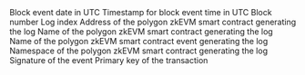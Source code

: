 <ParamField path="block_date">
Block event date in UTC
</ParamField>
<ParamField path="block_time">
Timestamp for block event time in UTC
</ParamField>
<ParamField path="block_number">
Block number
</ParamField>
<ParamField path="index">
Log index
</ParamField>
<ParamField path="contract_address">
Address of the polygon zkEVM smart contract generating the log
</ParamField>
<ParamField path="contract_name">
Name of the polygon zkEVM smart contract generating the log
</ParamField>
<ParamField path="event_name">
Name of the polygon zkEVM smart contract event generating the log
</ParamField>
<ParamField path="namespace">
Namespace of the polygon zkEVM smart contract generating the log
</ParamField>
<ParamField path="signature">
Signature of the event
</ParamField>
<ParamField path="tx_hash">
Primary key of the transaction
</ParamField>
